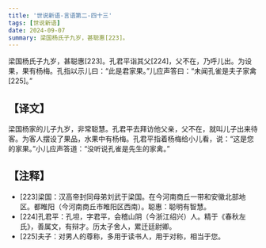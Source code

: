 ```yaml
---
title: '世说新语-言语第二-四十三'
tags: [世说新语]
date: 2024-09-07
summary: 梁国杨氏子九岁，甚聪惠[223]。
---
```


梁国杨氏子九岁，甚聪惠[223]。孔君平诣其父[224]，父不在，乃呼儿出。为设果，果有杨梅。孔指以示儿曰：“此是君家果。”儿应声答曰：“未闻孔雀是夫子家禽[225]。”

## 【译文】

梁国杨家的儿子九岁，非常聪慧。孔君平去拜访他父亲，父不在，就叫儿子出来待客。为客人摆设了果品，水果中有杨梅。孔君平指着杨梅给小儿看，说：“这是您的家果。”小儿应声答道：“没听说孔雀是先生的家禽。”

## 【注释】

- [223]梁国：汉高帝封同母弟刘武于梁国。在今河南商丘一带和安徽北部地区。都睢阳（今河南商丘市睢阳区西南）。聪惠：聪明有智慧。
- [224]孔君平：孔坦，字君平，会稽山阴（今浙江绍兴）人。精于《春秋左氏》，善属文，有辩才。历太子舍人，累迁廷尉卿。
- [225]夫子：对男人的尊称，多用于读书人，用于对称，相当于您。
